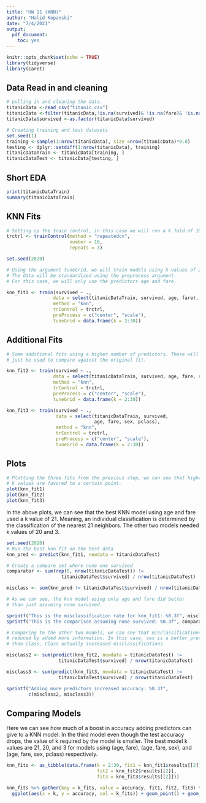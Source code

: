 ```yaml
---
title: "HW 11 (KNN)"
author: "Halid Kopanski"
date: "7/4/2021"
output: 
  pdf_document: 
    toc: yes
---
```


```r
knitr::opts_chunk$set(echo = TRUE)
library(tidyverse)
library(caret)
```

## Data Read in and cleaning

```r
# pulling in and cleaning the data.
titanicData <-read_csv("titanic.csv")
titanicData <-filter(titanicData,!is.na(survived)& !is.na(fare)& !is.na(age))
titanicData$survived <-as.factor(titanicData$survived)

# Creating training and test datasets
set.seed(1)
training <-sample(1:nrow(titanicData), size =nrow(titanicData)*0.8)
testing <- dplyr::setdiff(1:nrow(titanicData), training)
titanicDataTrain <- titanicData[training, ]
titanicDataTest <- titanicData[testing, ]
```

## Short EDA

```r
print(titanicDataTrain)
summary(titanicDataTrain)
```

## KNN Fits

```r
# Setting up the train control, in this case we will run a k fold of 10, 3 times
trctrl <- trainControl(method = "repeatedcv", 
                       number = 10, 
                       repeats = 3)

set.seed(2020)

# Using the argument tuneGrid, we will train models using k values of 2 to 30. 
# The data will be standardized using the preprocess argument.
# For this case, we will only use the predictors age and fare.

knn_fit1 <- train(survived ~ ., 
                 data = select(titanicDataTrain, survived, age, fare), 
                 method = "knn", 
                 trControl = trctrl, 
                 preProcess = c("center", "scale"), 
                 tuneGrid = data.frame(k = 2:30))
```

## Additional Fits

```r
# Some additional fits using a higher number of predictors. These will 
# just be used to compare against the original fit.

knn_fit2 <- train(survived ~ ., 
                 data = select(titanicDataTrain, survived, age, fare, sex), 
                 method = "knn", 
                 trControl = trctrl, 
                 preProcess = c("center", "scale"), 
                 tuneGrid = data.frame(k = 2:30))

knn_fit3 <- train(survived ~ ., 
                  data = select(titanicDataTrain, survived, 
                                age, fare, sex, pclass), 
                  method = "knn", 
                  trControl = trctrl, 
                  preProcess = c("center", "scale"), 
                  tuneGrid = data.frame(k = 2:30))
```

## Plots

```r
# Plotting the three fits from the previous step, we can see that higher 
# k values are favored to a certain point.
plot(knn_fit1)
plot(knn_fit2)
plot(knn_fit3)
```

In the above plots, we can see that the best KNN model using age and fare used a k value of 21. Meaning, an individual classification is determined by the classification of the nearest 21 neighbors. The other two models needed k values of 20 and 3.

```r
set.seed(2020)
# Run the best knn fit on the test data
knn_pred <- predict(knn_fit1, newdata = titanicDataTest)

# Create a compare set where none one survived
comparator <- sum(rep(0, nrow(titanicDataTest)) != 
                    titanicDataTest$survived) / nrow(titanicDataTest)

misclass <- sum(knn_pred != titanicDataTest$survived) / nrow(titanicDataTest)

# As we can see, the knn model using only age and fare did better 
# than just assuming none survived.

sprintf("This is the misclassification rate for knn_fit1: %0.3f", misclass)
sprintf("This is the comparison assuming none survived: %0.3f", comparator)

# Comparing to the other two models, we can see that misclassifications can be 
# reduced by added more information. In this case, sex is a better predictor 
# than class. Class actually increased misclassifications.

misclass2 <- sum(predict(knn_fit2, newdata = titanicDataTest) != 
                   titanicDataTest$survived) / nrow(titanicDataTest)

misclass3 <- sum(predict(knn_fit3, newdata = titanicDataTest) != 
                   titanicDataTest$survived) / nrow(titanicDataTest)

sprintf("Adding more predictors increased accuracy: %0.3f", 
        c(misclass2, misclass3))
```

## Comparing Models

Here we can see how much of a boost in accuracy adding predictors can give to a KNN model.  In the third model even though the test accuracy drops, the value of k required by the model is smaller. The best model k values are 21, 20, and 3 for models using (age, fare), (age, fare, sex), and (age, fare, sex, pclass) respectively.  

```r
knn_fits <- as_tibble(data.frame(k = 2:30, fit1 = knn_fit1$results[[2]], 
                                 fit2 = knn_fit2$results[[2]], 
                                 fit3 = knn_fit3$results[[2]]))

knn_fits %>% gather(key = k_fits, value = accuracy, fit1, fit2, fit3) %>% 
  ggplot(aes(x = k, y = accuracy, col = k_fits)) + geom_point() + geom_line()
```